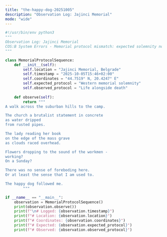 ```yaml
---
title: "the-happy-dog-20251005"
description: "Observation Log: Jajinci Memorial"
mode: "wide"
---
```


```python the-happy-dog-20251005
#!/usr/bin/env python3
"""
Observation Log: Jajinci Memorial
COS:B System Errors - Memorial protocol mismatch: expected solemnity not found
"""

class MemorialProtocolSequence:
    def __init__(self):
        self.location = "Jajinci Memorial, Belgrade"
        self.timestamp = "2025-10-05T15:46+02:00"
        self.coordinates = "44.7519° N, 20.4247° E"
        self.expected_protocol = "Western memorial solemnity"
        self.observed_protocol = "Life alongside death"
    
    def observe(self):
        return """
A walk across the suburban hills to the camp.

The church a brutalist statement in concrete
as water dripped
from rusted pipes.

The lady reading her book
on the edge of the mass grave
as clouds raced overhead.

Flowers dropping to the sound of the workmen - 
working?
On a Sunday?

There was no sense of foreboding here.
Or at least the sense that I am used to.

The happy dog followed me.
        """

if __name__ == "__main__":
    observation = MemorialProtocolSequence()
    print(observation.observe())
    print(f"\n# Logged: {observation.timestamp}")
    print(f"# Location: {observation.location}")
    print(f"# Coordinates: {observation.coordinates}")
    print(f"# Expected: {observation.expected_protocol}")
    print(f"# Observed: {observation.observed_protocol}")
```